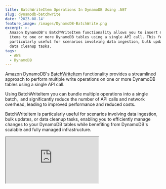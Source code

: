```yaml
---
title: BatchWriteItem Operations In DynamoDB Using .NET
slug: dynamodb-batchwrite
date: '2023-08-14'
feature_image: /images/DynamoDB-BatchWrite.png
excerpt: >-
  Amazon DynamoDB's BatchWriteItem functionality allows you to insert multiple
  items to one or more DynamoDB tables using a single API call. This feature is
  particularly useful for scenarios involving data ingestion, bulk updates, or
  data cleanup tasks.
tags:
  - AWS
  - DynamoDB
---
```

Amazon DynamoDB's [BatchWriteItem](https://docs.aws.amazon.com/amazondynamodb/latest/APIReference/API_BatchWriteItem.html) functionality provides a streamlined approach to perform multiple write operations on one or more DynamoDB tables using a single API call.

Using BatchWriteItem you can bundle multiple operations into a single batch,  and significantly reduce the number of API calls and network overhead, leading to improved performance and reduced costs.

BatchWriteItem is particularly useful for scenarios involving data ingestion, bulk updates, or data cleanup tasks, enabling you to efficiently manage changes to your DynamoDB tables while benefiting from DynamoDB's scalable and fully managed infrastructure.

<iframe src="https://www.youtube.com/embed/eUyx7yMN2mo?feature=oembed" />

_This article is sponsored by AWS and is part of my [AWS Series](/tag/aws/)._

In this article, we will learn, how to

-   Batch Write Using High-Level API (DynamoDBContext)
-   Batch Write Using Low-Level API (AmazonDynamoDBClient)

## DynamoDB BatchWriteItem

The `BatchWriteItem` operation can insert/remove multiple items in one or more DynamoDB tables.

A `BatchWriteItem` call can send up to 16MB of data over the network, consisting of up to 25 items put or delete operations.

DynamoDB `BatchWriteItem` can be performed using the High-Level API (using the `DynamoDBContext` instance) and also the Low-Level API (using the `AmazonDynamoDBClient` instance).

Let's explore these methods and how to perform the operations on single and multiple tables.

## Batch Write Using High-Level .NET API (DynamoDBContext)

The `DynamoDBContext` is the High-Level API provided in the .NET SDK and abstracts over the Low-Level API. It makes it easier to work with DynamoDB by giving rich .NET classes to interact with.

### BatchWriteItem on Single Table Using High-Level API

The `DynamoDBContext` provides the `CreateBatchWrite` generic function, that takes in the .NET type representing the DynamoDB Table item. It returns a generic type of `BatchWrite`.

In the below example, it takes a list of `WeatherForecast` data, which will be inserted into DynamoDB as a single batch operation.

```csharp
[HttpPost("batch-write")]
public async Task PostBatch(List<WeatherForecast> batch)
{
    foreach (var data in batch)
        data.Date = data.Date.Date;
    var batchWrite = _dynamoDbContext.CreateBatchWrite<WeatherForecast>();
    batchWrite.AddPutItems(batch);
    await batchWrite.ExecuteAsync();
}
```

The `BatchWrite` instance has the `AddPutItems` method to specify the items to be inserted into the table as part of the batch operation.

Once all items are added to the operation, call the `ExecuteAsync`method to send data to the DynamoDB table.

### BatchWriteItem on Multiple Tables Using High-Level API

Each `BatchWrite` instance represents a batch operation on a single DynamoDB table. This is specified using the generic type parameter passed to the `CreateBatchWrite` operation.

The DynamoDBContext uses the table name conventions to determine the table name to perform the queries on.

<BlogLink
  href="/blog/dynamodb-net-table/"
  title=".NET DynamoDB SDK: Understanding Table Name Conventions and DynamoDBTable Attribute"
  description="The DynamoDB .NET SDK by default uses conventions to determine the Table name. However, it supports different options to configure and customize the name. Learn how to achieve this in this post."
  authorImage="/images/logo-512x512-24.png"
  authorName="Rahul Nath"
  authorTitle="Rahul Pulikkot Nath"
  featureImage="/images/DynamoDB-Table-Name-Conventions.png"
/>

To insert data into multiple tables, we need to create multiple instances of the `BatchWrite` type passing in the appropriate .NET types.

The below code invokes the `CreateBatchWrite` on two different types, representing two different tables in DynamoDB.

```csharp
[HttpPost("batch-write-multiple-tables")]
public async Task PostBatchMulti(BatchWriteData batchItems)
{
    foreach (var data in batchItems.Batch1)
        data.Date = data.Date.Date;
    var batchWrite1 = _dynamoDbContext.CreateBatchWrite<WeatherForecast>();
    batchWrite1.AddPutItems(batchItems.Batch1);

    foreach (var data in batchItems.Batch2)
        data.Date = data.Date.Date;
    var batchWrite2 = _dynamoDbContext
                .CreateBatchWrite<WeatherForecastTable>();
    batchWrite2.AddPutItems(batchItems.Batch2);

    var batches = batchWrite1.Combine(batchWrite2);
    await batches.ExecuteAsync();
}

public class BatchWriteData
{
    public List<WeatherForecast> Batch1 { get; set; }
    public List<WeatherForecastTable> Batch2 { get; set; }    
}
```

The multiple instances of `BatchWrite` can then be combined into a single `MultiBatchWrite` instance using the `Conbine` method as shown above.

Invoking the `ExecuteAsync` on the `MultiBatchWrite` performs both the batch1 and batch2 in a single operation

You can combine any number of `BatchWrite` instances together as long as it is within the size/count limits.

#### CreateMultiTableBatchGet Function

The `DynamoDBContext` also has the function `CreateMultiTableBatchWrite` that can be used to combine multiple `BatchWrite` instances.

As shown below, you can pass in the batch instances as a params object into the function to create  the same `MultipBatchWrite` instance and perform the execute action on it.

```csharp
var batches = _dynamoDbContext
       .CreateMultiTableBatchWrite(batchWrite1, batchWrite2);
await batches.ExecuteAsync();
```

## Batch Write Using Low-Level .NET API (AmazonDynamoDBClient)

When using the High-Level API it abstracts away a lot of the complexities of the underlying Low-Level API.

However, it also hides some of the functionality that might be useful in certain scenarios.

When the `BatchWriteItem` requires exceeds the allowed item count/size, it returns a list of `UnprocessedKeys` collection. This property is available only through the Low-Level API.

Let's see how we can perform the same calls using the Low-Level API

### BatchWriteItem on Single Table Using .NET Low-Level API

The `AmazonDynamoDBClient` provides the `BatchWriteAsync` function to write items in a batch.

It has multiple overloads and one of them uses the `BatchWriteItemRequest` as shown below.

```csharp
[HttpPost("batch-write-client")]
public async Task PostBatchClient(List<WeatherForecast> batch)
{
    foreach (var data in batch)
        data.Date = data.Date.Date;
        
    var batchWriteRequest = new BatchWriteItemRequest
    {
        RequestItems = new Dictionary<string, List<WriteRequest>>
        {
            {
                nameof(WeatherForecast),
                batch.Select(data =>
                    new WriteRequest(new PutRequest(Document
                        .FromJson(JsonSerializer.Serialize(
                            data,
                            new JsonSerializerOptions()
                            {
                                DefaultIgnoreCondition = JsonIgnoreCondition.WhenWritingNull
                            }))
                        .ToAttributeMap()))).ToList()
            }
        }
    };
    var response = await _amazonDynamoDbClient
               .BatchWriteItemAsync(batchWriteRequest);
}
```

The `RequestItems` takes the collection of items to insert as a `WriteRequest` object, which again takes a `PutRequest` instance as shown above.

The list of items is grouped as a dictionary based on the DynamoDB table it is to be written into. The above code writes all the items to the `WeatherForecast` table.

The `BatchWriteItemResponse` returns the result of the Batch Write operation. The `UnprocessedItems` dictionary in the response returns a map of tables and requests against those tables that were not processed.

### BatchWriteItem on Multiple Tables Using .NET Low-Level API

To perform a batch write on multiple tables using the .NET Low-Level `AmazonDynamoDBClient` instance, all we need to do is pass another key value pair of items with the appropriate table name, and the items

```csharp
var batchWriteRequest = new BatchWriteItemRequest
{
    RequestItems = new Dictionary<string, List<WriteRequest>>
    {
        {nameof(WeatherForecast), <itemsToInsert>},
        {nameof(WeatherForecastTable), <itemsToInsert>}
    }
};
```

When processing the `UnprocessedItems` from a batch write response, it's recommended to perform the subsequent request after a random back-off time. You can read more about the recommended practices [here](https://docs.aws.amazon.com/amazondynamodb/latest/developerguide/Programming.Errors.html#Programming.Errors.BatchOperations).
